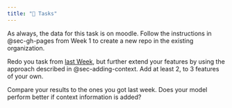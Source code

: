 ```yaml
---
title: "🚀 Tasks"
---
```



As always, the data for this task is on moodle. Follow the instructions in @sec-gh-pages from Week 1 to create a new repo in the existing organization.


Redo you task from [last Week](#sec-min-ex), but further extend your features by using the approach described in @sec-adding-context. Add at least 2, to 3 features of your own.

Compare your results to the ones you got last week. Does your model perform better if context information is added?

